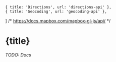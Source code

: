     { title: 'Directions', url: 'directions-api' },
    { title: 'Geocoding', url: 'geocoding-api' },
] /*
    https://docs.mapbox.com/mapbox-gl-js/api/
*/

# {title}

<Backlinks backlinks={backlinks}/>

*TODO: Docs*